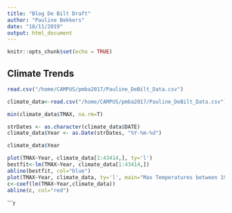 ```yaml
---
title: "Blog De Bilt Draft"
author: "Pauline Bekkers"
date: "18/11/2019"
output: html_document
---
```


```r
knitr::opts_chunk$set(echo = TRUE)
```

## Climate Trends

```r
read.csv("/home/CAMPUS/pmba2017/Pauline_DeBilt_Data.csv")
```
```r
climate_data<-read.csv("/home/CAMPUS/pmba2017/Pauline_DeBilt_Data.csv")
```


```r
min(climate_data$TMAX, na.rm=T)
```



```r
strDates <- as.character(climate_data$DATE)
climate_data$Year <- as.Date(strDates, "%Y-%m-%d")
```

```r
climate_data$Year
```

```r
plot(TMAX~Year, climate_data[1:43414,], ty='l')
bestfit<-lm(TMAX~Year, climate_data[1:43414,])
abline(bestfit, col="blue")
plot(TMAX~Year, climate_data, ty='l', main="Max Temperatures between 1901 and 2019 in De Bilt, Netherlands",xlab="Year", ylab="Maximum Temperature (°)")
c<-coef(lm(TMAX~Year,climate_data))
abline(c, col="red")
```

```r

